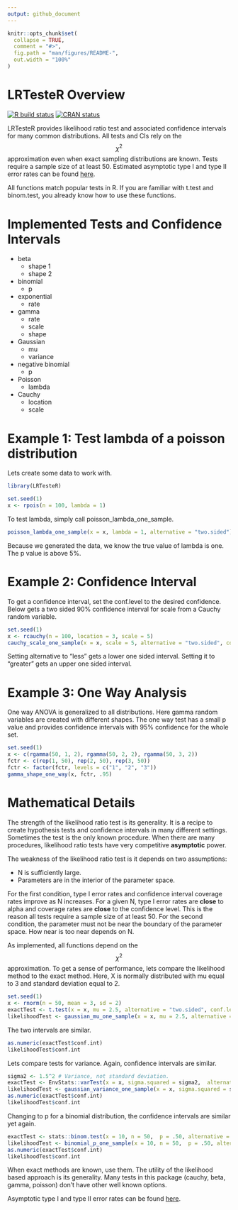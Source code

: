 ```yaml
---
output: github_document
---
```


<!-- README.md is generated from README.Rmd. Please edit that file -->

```r
knitr::opts_chunk$set(
  collapse = TRUE,
  comment = "#>",
  fig.path = "man/figures/README-",
  out.width = "100%"
)
```
# LRTesteR Overview
<!-- badges: start -->
[![R build status](https://github.com/gmcmacran/LRTesteR/workflows/R-CMD-check/badge.svg)](https://github.com/gmcmacran/LRTesteR/actions)
[![CRAN status](https://www.r-pkg.org/badges/version/LRTesteR)](https://cran.r-project.org/package=LRTesteR)
<!-- badges: end -->

LRTesteR provides likelihood ratio test and associated confidence intervals for many common distributions. All tests and CIs rely on the $$\chi^2$$ approximation even when exact sampling distributions are known. Tests require a sample size of at least 50. Estimated asymptotic type I and type II error rates can be found [here](https://github.com/gmcmacran/TypeOneTypeTwoSim).

All functions match popular tests in R. If you are familiar with t.test and binom.test, you already know how to use these functions.

# Implemented Tests and Confidence Intervals

* beta
  + shape 1
  + shape 2

* binomial
  + p
  
* exponential
  + rate
  
* gamma
  + rate
  + scale
  + shape
  
* Gaussian
  + mu
  + variance
  
* negative binomial
  + p
  
* Poisson
  + lambda

* Cauchy
  + location
  + scale

# Example 1: Test lambda of a poisson distribution

Lets create some data to work with.

```r
library(LRTesteR)

set.seed(1)
x <- rpois(n = 100, lambda = 1)
```

To test lambda, simply call poisson_lambda_one_sample.
```r
poisson_lambda_one_sample(x = x, lambda = 1, alternative = "two.sided")

```
Because we generated the data, we know the true value of lambda is one. The p value is above 5%.

# Example 2: Confidence Interval

To get a confidence interval, set the conf.level to the desired confidence. Below gets a two sided 90% confidence interval for scale from a Cauchy random variable.

```r
set.seed(1)
x <- rcauchy(n = 100, location = 3, scale = 5)
cauchy_scale_one_sample(x = x, scale = 5, alternative = "two.sided", conf.level = .90)

```

Setting alternative to "less" gets a lower one sided interval. Setting it to "greater" gets an upper one sided interval.

# Example 3: One Way Analysis
One way ANOVA is generalized to all distributions. Here gamma random variables are created with different shapes. The one way test has a small p value and provides confidence intervals with 95% confidence for the whole set.

```r
set.seed(1)
x <- c(rgamma(50, 1, 2), rgamma(50, 2, 2), rgamma(50, 3, 2))
fctr <- c(rep(1, 50), rep(2, 50), rep(3, 50))
fctr <- factor(fctr, levels = c("1", "2", "3"))
gamma_shape_one_way(x, fctr, .95)
```

# Mathematical Details

The strength of the likelihood ratio test is its generality. It is a recipe to create hypothesis tests and confidence intervals in many different settings. Sometimes the test is the only known procedure. When there are many procedures, likelihood ratio tests have very competitive **asymptotic** power.

The weakness of the likelihood ratio test is it depends on two assumptions:

* N is sufficiently large.
* Parameters are in the interior of the parameter space.

For the first condition, type I error rates and confidence interval coverage rates improve as N increases. For a given N, type I error rates are **close** to alpha and coverage rates are **close** to the confidence level. This is the reason all tests require a sample size of at least 50. For the second condition, the parameter must not be near the boundary of the parameter space. How near is too near depends on N.

As implemented, all functions depend on the $$\chi^2$$ approximation. To get a sense of performance, lets compare the likelihood method to the exact method. Here, X is normally distributed with mu equal to 3 and standard deviation equal to 2.

```r
set.seed(1)
x <- rnorm(n = 50, mean = 3, sd = 2)
exactTest <- t.test(x = x, mu = 2.5, alternative = "two.sided", conf.level = .95)
likelihoodTest <- gaussian_mu_one_sample(x = x, mu = 2.5, alternative = "two.sided", conf.level = .95)
```

The two intervals are similar.
```r
as.numeric(exactTest$conf.int)
likelihoodTest$conf.int
```

Lets compare tests for variance. Again, confidence intervals are similar.
```r
sigma2 <- 1.5^2 # Variance, not standard deviation.
exactTest <- EnvStats::varTest(x = x, sigma.squared = sigma2,  alternative = "two.sided", conf.level = .95)
likelihoodTest <- gaussian_variance_one_sample(x = x, sigma.squared = sigma2, alternative = "two.sided", conf.level = .95)
as.numeric(exactTest$conf.int)
likelihoodTest$conf.int
```

Changing to p for a binomial distribution, the confidence intervals are similar yet again. 
```r
exactTest <- stats::binom.test(x = 10, n = 50,  p = .50, alternative = "two.sided", conf.level = .95)
likelihoodTest <- binomial_p_one_sample(x = 10, n = 50,  p = .50, alternative = "two.sided", conf.level = .95)
as.numeric(exactTest$conf.int)
likelihoodTest$conf.int
```

When exact methods are known, use them. The utility of the likelihood based approach is its generality. Many tests in this package (cauchy, beta, gamma, poisson) don't have other well known options.

Asymptotic type I and type II error rates can be found [here](https://github.com/gmcmacran/TypeOneTypeTwoSim).
